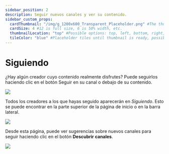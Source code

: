 ```yaml
---
sidebar_position: 2
description: Seguir nuevos canales y ver su contenido.
sidebar_custom_props:
  cardThumbnail: "/img/g_1200x600_Transparent_Placeholder.png" #The thumbnail on the category card.
  cardSize: 4 #12 is full size, 6 is 50% width, etc.
  thumbnailLocation: "top" #Possible options: top, left, bottom, right, none
  tileColor: "blue" #Placeholder tiles until thumbnail is ready, possible options: blue, cream, darkpurple, lightpurple, mauve, orange, pink, none
---
```


# Siguiendo

¿Hay algún creador cuyo contenido realmente disfrutes? Puede seguirlos haciendo clic en el botón Seguir en su canal o debajo de su contenido.

![](/img/en/category-discovery1.png)

Todos los creadores a los que hayas seguido aparecerán en *Siguiendo*. Esto se puede encontrar en la parte superior de la página de inicio o en la barra lateral.

![](/img/en/category-discovery2.png)

Desde esta página, puede ver sugerencias sobre nuevos canales para seguir haciendo clic en el botón **Descubrir canales**.

![](/img/en/category-discovery3.png)